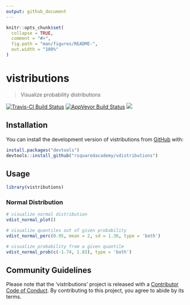 ```yaml
---
output: github_document
---
```


<!-- README.md is generated from README.Rmd. Please edit that file -->

```r
knitr::opts_chunk$set(
  collapse = TRUE,
  comment = "#>",
  fig.path = "man/figures/README-",
  out.width = "100%"
)
```
# vistributions

> Visualize probability distributions

[![Travis-CI Build Status](https://travis-ci.org/rsquaredacademy/vistributions.svg?branch=master)](https://travis-ci.org/rsquaredacademy/vistributions) [![AppVeyor Build Status](https://ci.appveyor.com/api/projects/status/github/rsquaredacademy/vistributions?branch=master&svg=true)](https://ci.appveyor.com/project/aravindhebbali/vistributions)   ![](https://img.shields.io/badge/lifecycle-experimental-orange.svg)

## Installation

You can install the development version of vistributions from [GitHub](https://github.com) with:

``` r
install.packages("devtools")
devtools::install_github("rsquaredacademy/vdistributions")
```

## Usage

```r
library(vistributions)
```

### Normal Distribution

```r
# visualize normal distribution
vdist_normal_plot()

# visualize quantiles out of given probability
vdist_normal_perc(0.95, mean = 2, sd = 1.36, type = 'both')

# visualize probability from a given quantile
vdist_normal_prob(c(-1.74, 1.83), type = 'both')
```

## Community Guidelines

Please note that the 'vistributions' project is released with a [Contributor Code of Conduct](CODE_OF_CONDUCT.md). By contributing to this project, you agree to abide by its terms.
